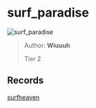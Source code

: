 
# surf_paradise

![surf_paradise](https://raw.githubusercontent.com/Sayt123/SurfMapPics/Maps-and-bonuses/csgo/surf_paradise.jpg)

> Author: **Wiuuuh**
>
> Tier 2

## Records

[surfheaven](https://surfheaven.eu/map/surf_paradise)
